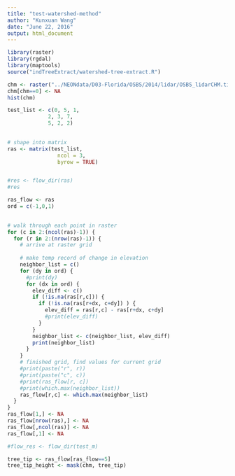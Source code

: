 ---
title: "test-watershed-method"
author: "Kunxuan Wang"
date: "June 22, 2016"
output: html_document
---

```{r tests}

library(raster)
library(rgdal)
library(maptools)
source("indTreeExtract/watershed-tree-extract.R")

```


```{r }

chm <- raster("../NEONdata/D03-Florida/OSBS/2014/lidar/OSBS_lidarCHM.tif")
chm[chm==0] <- NA
hist(chm)

```

```{r test-flow-dir}
test_list <- c(0, 5, 1,
             2, 3, 7,
             5, 2, 2)
             

# shape into matrix
ras <- matrix(test_list, 
                ncol = 3, 
                byrow = TRUE)


#res <- flow_dir(ras)
#res

ras_flow <- ras
ord = c(-1,0,1)
  

# walk through each point in raster
for (c in 2:(ncol(ras)-1)) {
  for (r in 2:(nrow(ras)-1)) {
    # arrive at raster grid
    
    # make temp record of change in elevation
    neighbor_list = c()
    for (dy in ord) {
      #print(dy)
      for (dx in ord) {
        elev_diff <- c()
        if (!is.na(ras[r,c])) {
          if (!is.na(ras[r+dx, c+dy]) ) {
            elev_diff = ras[r,c] - ras[r+dx, c+dy]
            #print(elev_diff)
          } 
        }
        neighbor_list <- c(neighbor_list, elev_diff)
        print(neighbor_list)
      }
    }
    # finished grid, find values for current grid
    #print(paste("r", r))
    #print(paste("c", c))
    #print(ras_flow[r, c])
    #print(which.max(neighbor_list))
    ras_flow[r,c] <- which.max(neighbor_list)
  }
}
ras_flow[1,] <- NA
ras_flow[nrow(ras),] <- NA
ras_flow[,ncol(ras)] <- NA
ras_flow[,1] <- NA

#flow_res <- flow_dir(test_m)

```

```{r mask-tree-tip}
tree_tip <- ras_flow[ras_flow==5]
tree_tip_height <- mask(chm, tree_tip)


```


